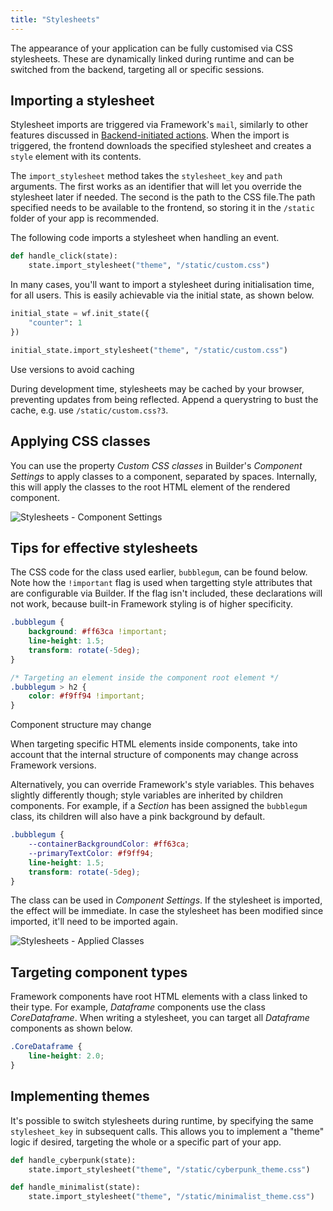```yaml
---
title: "Stylesheets"
---
```


The appearance of your application can be fully customised via CSS stylesheets. These are dynamically linked during runtime and can be switched from the backend, targeting all or specific sessions.

## Importing a stylesheet

Stylesheet imports are triggered via Framework's `mail`, similarly to other features discussed in [Backend-initiated actions](/backend-initiated-actions). When the import is triggered, the frontend downloads the specified stylesheet and creates a `style` element with its contents.

The `import_stylesheet` method takes the `stylesheet_key` and `path` arguments. The first works as an identifier that will let you override the stylesheet later if needed. The second is the path to the CSS file.The path specified needs to be available to the frontend, so storing it in the `/static` folder of your app is recommended.

The following code imports a stylesheet when handling an event.

```py
def handle_click(state):
    state.import_stylesheet("theme", "/static/custom.css")
```

In many cases, you'll want to import a stylesheet during initialisation time, for all users. This is easily achievable via the initial state, as shown below.

```py
initial_state = wf.init_state({
    "counter": 1
})

initial_state.import_stylesheet("theme", "/static/custom.css")
```

<Note> 
Use versions to avoid caching

During development time, stylesheets may be cached by your browser, preventing updates from being reflected. Append a querystring to bust the cache, e.g. use `/static/custom.css?3`. 
</Note>


## Applying CSS classes

You can use the property *Custom CSS classes* in Builder's *Component Settings* to apply classes to a component, separated by spaces. Internally, this will apply the classes to the root HTML element of the rendered component.

![Stylesheets - Component Settings](/framework/images/stylesheets.component-settings.png)

## Tips for effective stylesheets

The CSS code for the class used earlier, `bubblegum`, can be found below. Note how the `!important` flag is used when targetting style attributes that are configurable via Builder. If the flag isn't included, these declarations will not work, because built-in Framework styling is of higher specificity. 

```css
.bubblegum {
    background: #ff63ca !important;
    line-height: 1.5;
    transform: rotate(-5deg);
}

/* Targeting an element inside the component root element */
.bubblegum > h2 {
    color: #f9ff94 !important;
}
```

<Warning> 
Component structure may change

When targeting specific HTML elements inside components, take into account that the internal structure of components may change across Framework versions.
</Warning>

Alternatively, you can override Framework's style variables. This behaves slightly differently though; style variables are inherited by children components. For example, if a *Section* has been assigned the `bubblegum` class, its children will also have a pink background by default.

```css
.bubblegum {
    --containerBackgroundColor: #ff63ca;
    --primaryTextColor: #f9ff94;
    line-height: 1.5;	
    transform: rotate(-5deg);
}
```

The class can be used in *Component Settings*. If the stylesheet is imported, the effect will be immediate. In case the stylesheet has been modified since imported, it'll need to be imported again.

![Stylesheets - Applied Classes](/framework/images/stylesheets.applied-classes.png)

## Targeting component types

Framework components have root HTML elements with a class linked to their type. For example, *Dataframe* components use the class *CoreDataframe*. When writing a stylesheet, you can target all *Dataframe* components as shown below.

```css
.CoreDataframe {
    line-height: 2.0;
}
```

## Implementing themes

It's possible to switch stylesheets during runtime, by specifying the same `stylesheet_key` in subsequent calls. This allows you to implement a "theme" logic if desired, targeting the whole or a specific part of your app. 

```py
def handle_cyberpunk(state):
    state.import_stylesheet("theme", "/static/cyberpunk_theme.css")

def handle_minimalist(state):
    state.import_stylesheet("theme", "/static/minimalist_theme.css")
```
